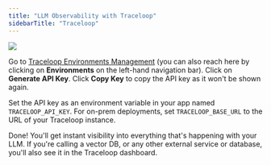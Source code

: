 ```yaml
---
title: "LLM Observability with Traceloop"
sidebarTitle: "Traceloop"
---
```


<Frame>
  <img src="/img/trace.png" />
</Frame>

Go to [Traceloop Environments Management](https://app.traceloop.com/settings/api-keys)
(you can also reach here by clicking on **Environments** on the left-hand navigation bar).
Click on **Generate API Key**. Click **Copy Key** to copy the API key as it won't be shown again.

Set the API key as an environment variable in your app named `TRACELOOP_API_KEY`.
For on-prem deployments, set `TRACELOOP_BASE_URL` to the URL of your Traceloop instance.

Done! You'll get instant visibility into everything that's happening with your LLM.
If you're calling a vector DB, or any other external service or database, you'll also see it in the Traceloop dashboard.
